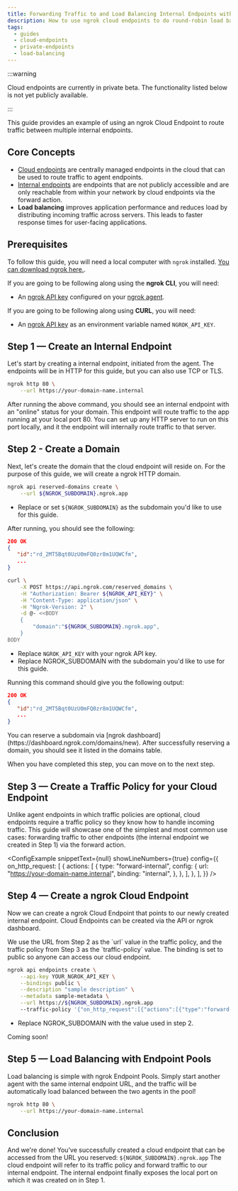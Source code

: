 ```yaml
---
title: Forwarding Traffic to and Load Balancing Internal Endpoints with Cloud Endpoints
description: How to use ngrok cloud endpoints to do round-robin load balancing.
tags:
  - guides
  - cloud-endpoints
  - private-endpoints
  - load-balancing
---
```



<!-- prettier-ignore -->
<!-- Imports -->


<!-- Guide -->

:::warning

Cloud endpoints are currently in private beta. The functionality listed below is not yet publicly available.

:::

This guide provides an example of using an ngrok Cloud Endpoint to route traffic between multiple internal endpoints.

## Core Concepts

- [Cloud endpoints](/network-edge/cloud-endpoints) are centrally managed endpoints in the cloud that can be used to route traffic to agent endpoints.
- [Internal endpoints](/network-edge/internal-endpoints) are endpoints that are not publicly accessible and are only reachable from within your network by cloud endpoints via the forward action.
- **Load balancing** improves application performance and reduces load by distributing incoming traffic across servers. This leads to faster response times for user-facing applications.

## Prerequisites

To follow this guide, you will need a local computer with `ngrok` installed. [You can download ngrok here.](https://ngrok.com/download).

If you are going to be following along using the **ngrok CLI**, you will need:

- An [ngrok API key](https://dashboard.ngrok.com/api) configured on your [ngrok agent](/docs/agent/#authtokens).

If you are going to be following along using **CURL**, you will need:

- An [ngrok API key](https://dashboard.ngrok.com/api) as an environment variable named `NGROK_API_KEY`.

## **Step 1** — Create an Internal Endpoint

Let's start by creating a internal endpoint, initiated from the agent.
The endpoints will be in HTTP for this guide, but you can also use TCP or TLS.

```bash
ngrok http 80 \
    --url https://your-domain-name.internal
```

After running the above command, you should see an internal endpoint with an "online" status for your domain. This endpoint will route traffic to the app running at your local port 80.
You can set up any HTTP server to run on this port locally, and it the endpoint will internally route traffic to that server.

## **Step 2** - Create a Domain

Next, let's create the domain that the cloud endpoint will reside on.
For the purpose of this guide, we will create a ngrok HTTP domain.

<Tabs groupId="guide">
<TabItem value="cli" label="ngrok CLI" default>

```bash
ngrok api reserved-domains create \
    --url ${NGROK_SUBDOMAIN}.ngrok.app
```

- Replace or set `${NGROK_SUBDOMAIN}` as the subdomain you'd like to use for this guide.

After running, you should see the following:

```json
200 OK
{
   "id":"rd_2MT5Bqt0UzU0mFQ0zr8m1UQWCfm",
   ...
}
```

</TabItem>
<TabItem value="curl" label="CURL">

```bash
curl \
    -X POST https://api.ngrok.com/reserved_domains \
    -H "Authorization: Bearer ${NGROK_API_KEY}" \
    -H "Content-Type: application/json" \
    -H "Ngrok-Version: 2" \
    -d @- <<BODY
    {
        "domain":"${NGROK_SUBDOMAIN}.ngrok.app",
    }
BODY
```

- Replace `NGROK_API_KEY` with your ngrok API key.
- Replace NGROK_SUBDOMAIN with the subdomain you'd like to use for this guide.

Running this command should give you the following output:

```json
200 OK
{
   "id":"rd_2MT5Bqt0UzU0mFQ0zr8m1UQWCfm",
   ...
}
```

</TabItem>
<TabItem value="dash" label="ngrok Dashboard">
You can reserve a subdomain via [ngrok dashboard](https://dashboard.ngrok.com/domains/new). 
After successfully reserving a domain, you should see it listed in the domains table.
</TabItem>
</Tabs>

When you have completed this step, you can move on to the next step.

## **Step 3** — Create a Traffic Policy for your Cloud Endpoint

Unlike agent endpoints in which traffic policies are optional,
cloud endpoints require a traffic policy so they know how to
handle incoming traffic. This guide will showcase one of the simplest
and most common use cases: forwarding traffic to other endpoints
(the internal endpoint we created in Step 1) via the forward action.

<ConfigExample
	snippetText={null}
	showLineNumbers={true}
	config={{
		on_http_request: [
			{
				actions: [
					{
						type: "forward-internal",
						config: {
							url: "https://your-domain-name.internal",
							binding: "internal",
						},
					},
				],
			},
		],
	}}
/>

## **Step 4** — Create a ngrok Cloud Endpoint

Now we can create a ngrok Cloud Endpoint that points to our
newly created internal endpoint. Cloud Endpoints can be created
via the API or ngrok dashboard.

<Tabs groupId="guide">
<TabItem value="api" label="API" default>
We use the URL from Step 2 as the `url` value in the traffic policy, and the traffic policy from Step 3 as the `traffic-policy` value.
The binding is set to public so anyone can access our cloud endpoint.

```bash
ngrok api endpoints create \
    --api-key YOUR_NGROK_API_KEY \
    --bindings public \
    --description "sample description" \
    --metadata sample-metadata \
    --url https://${NGROK_SUBDOMAIN}.ngrok.app
    --traffic-policy '{"on_http_request":[{"actions":[{"type":"forward-internal","config":{"url":"https://clep.internal","binding":"internal"}}]}]}'
```

- Replace NGROK_SUBDOMAIN with the value used in step 2.

</TabItem>
<TabItem value="dash" label="ngrok Dashboard">
Coming soon!
</TabItem>
</Tabs>

## **Step 5** — Load Balancing with Endpoint Pools

Load balancing is simple with ngrok Endpoint Pools. Simply start another agent with the same internal endpoint URL,
and the traffic will be automatically load balanced between the two agents in the pool!

```bash
ngrok http 80 \
	--url https://your-domain-name.internal
```

## Conclusion

And we're done! You've successfully created a cloud endpoint that can be accessed from the URL you reserved: `${NGROK_SUBDOMAIN}.ngrok.app`
The cloud endpoint will refer to its traffic policy and forward traffic to our internal endpoint. The internal endpoint finally exposes the local port on which it was created on in Step 1.
